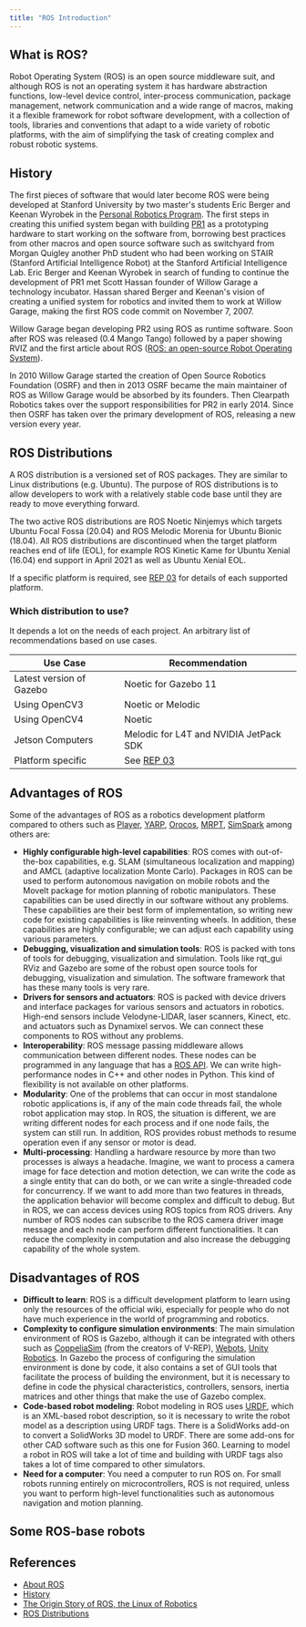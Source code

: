 ```yaml
---
title: "ROS Introduction"
---
```


## What is ROS?

Robot Operating System (ROS) is an open source middleware suit, and although ROS is not an operating system it has hardware abstraction functions, low-level device control, inter-process communication, package management, network communication and a wide range of macros, making it a flexible framework for robot software development, with a collection of tools, libraries and conventions that adapt to a wide variety of robotic platforms, with the aim of simplifying the task of creating complex and robust robotic systems.

## History

The first pieces of software that would later become ROS were being developed at Stanford University by two master's students Eric Berger and Keenan Wyrobek in the [Personal Robotics Program](http://personalrobotics.stanford.edu/). The first steps in creating this unified system began with building [PR1](http://personalrobotics.stanford.edu/ICRA-2008-kaw-v17.pdf) as a prototyping hardware to start working on the software from, borrowing best practices from other macros and open source software such as switchyard from Morgan Quigley another PhD student who had been working on STAIR (Stanford Artificial Intelligence Robot) at the Stanford Artificial Intelligence Lab. Eric Berger and Keenan Wyrobek in search of funding to continue the development of PR1 met Scott Hassan founder of Willow Garage a technology incubator. Hassan shared Berger and Keenan's vision of creating a unified system for robotics and invited them to work at Willow Garage, making the first ROS code commit on November 7, 2007.

Willow Garage began developing PR2 using ROS as runtime software. Soon after ROS was released (0.4 Mango Tango) followed by a paper showing RVIZ and the first article about ROS ([ROS: an open-source Robot Operating System](http://www.robotics.stanford.edu/~ang/papers/icraoss09-ROS.pdf)).

In 2010 Willow Garage started the creation of Open Source Robotics Foundation (OSRF) and then in 2013 OSRF became the main maintainer of ROS as Willow Garage would be absorbed by its founders. Then Clearpath Robotics takes over the support responsibilities for PR2 in early 2014. Since then OSRF has taken over the primary development of ROS, releasing a new version every year.

## ROS Distributions

A ROS distribution is a versioned set of ROS packages. They are similar to Linux distributions (e.g. Ubuntu). The purpose of ROS distributions is to allow developers to work with a relatively stable code base until they are ready to move everything forward.

The two active ROS distributions are ROS Noetic Ninjemys which targets Ubuntu Focal Fossa (20.04) and ROS Melodic Morenia for Ubuntu Bionic (18.04). All ROS distributions are discontinued when the target platform reaches end of life (EOL), for example ROS Kinetic Kame for Ubuntu Xenial (16.04) end support in April 2021 as well as Ubuntu Xenial EOL.

If a specific platform is required, see [REP 03](https://www.ros.org/reps/rep-0003.html) for details of each supported platform.

### Which distribution to use?

It depends a lot on the needs of each project. An arbitrary list of recommendations based on use cases.

|Use Case|Recommendation|
|---|---|
|Latest version of Gazebo| Noetic for Gazebo 11|
|Using OpenCV3| Noetic or Melodic|
|Using OpenCV4| Noetic|
|Jetson Computers| Melodic for L4T and NVIDIA JetPack SDK|
|Platform specific| See [REP 03](https://www.ros.org/reps/rep-0003.html)|

## Advantages of ROS

Some of the advantages of ROS as a robotics development platform compared to others such as [Player](http://playerstage.sourceforge.net/), [YARP](https://www.yarp.it/), [Orocos](https://www.orocos.org/), [MRPT](https://www.mrpt.org/), [SimSpark](http://simspark.sourceforge.net/) among others are:

* **Highly configurable high-level capabilities**: ROS comes with out-of-the-box capabilities, e.g. SLAM (simultaneous localization and mapping) and AMCL (adaptive localization Monte Carlo). Packages in ROS can be used to perform autonomous navigation on mobile robots and the MoveIt package for motion planning of robotic manipulators. These capabilities can be used directly in our software without any problems. These capabilities are their best form of implementation, so writing new code for existing capabilities is like reinventing wheels. In addition, these capabilities are highly configurable; we can adjust each capability using various parameters.
* **Debugging, visualization and simulation tools**: ROS is packed with tons of tools for debugging, visualization and simulation. Tools like rqt_gui RViz and Gazebo are some of the robust open source tools for debugging, visualization and simulation. The software framework that has these many tools is very rare.
* **Drivers for sensors and actuators**: ROS is packed with device drivers and interface packages for various sensors and actuators in robotics. High-end sensors include Velodyne-LIDAR, laser scanners, Kinect, etc. and actuators such as Dynamixel servos. We can connect these components to ROS without any problems.
* **Interoperability**: ROS message passing middleware allows communication between different nodes. These nodes can be programmed in any language that has a [ROS API](http://wiki.ros.org/APIs). We can write high-performance nodes in C++ and other nodes in Python. This kind of flexibility is not available on other platforms.
* **Modularity**: One of the problems that can occur in most standalone robotic applications is, if any of the main code threads fail, the whole robot application may stop. In ROS, the situation is different, we are writing different nodes for each process and if one node fails, the system can still run. In addition, ROS provides robust methods to resume operation even if any sensor or motor is dead.
* **Multi-processing**: Handling a hardware resource by more than two processes is always a headache. Imagine, we want to process a camera image for face detection and motion detection, we can write the code as a single entity that can do both, or we can write a single-threaded code for concurrency. If we want to add more than two features in threads, the application behavior will become complex and difficult to debug. But in ROS, we can access devices using ROS topics from ROS drivers. Any number of ROS nodes can subscribe to the ROS camera driver image message and each node can perform different functionalities. It can reduce the complexity in computation and also increase the debugging capability of the whole system.

## Disadvantages of ROS

* **Difficult to learn**: ROS is a difficult development platform to learn using only the resources of the official wiki, especially for people who do not have much experience in the world of programming and robotics.
* **Complexity to configure simulation environments**: The main simulation environment of ROS is Gazebo, although it can be integrated with others such as [CoppeliaSim](https://www.coppeliarobotics.com/) (from the creators of V-REP), [Webots](https://www.cyberbotics.com/), [Unity Robotics](https://github.com/Unity-Technologies/Unity-Robotics-Hub). In Gazebo the process of configuring the simulation environment is done by code, it also contains a set of GUI tools that facilitate the process of building the environment, but it is necessary to define in code the physical characteristics, controllers, sensors, inertia matrices and other things that make the use of Gazebo complex.
* **Code-based robot modeling**: Robot modeling in ROS uses [URDF](http://wiki.ros.org/urdf), which is an XML-based robot description, so it is necessary to write the robot model as a description using URDF tags. There is a SolidWorks add-on to convert a SolidWorks 3D model to URDF. There are some add-ons for other CAD software such as this one for Fusion 360. Learning to model a robot in ROS will take a lot of time and building with URDF tags also takes a lot of time compared to other simulators.
* **Need for a computer**: You need a computer to run ROS on. For small robots running entirely on microcontrollers, ROS is not required, unless you want to perform high-level functionalities such as autonomous navigation and motion planning.

## Some ROS-base robots

## References

- [About ROS](https://www.ros.org/about-ros/)
- [History](https://www.ros.org/history/)
- [The Origin Story of ROS, the Linux of Robotics](https://spectrum.ieee.org/automaton/robotics/robotics-software/the-origin-story-of-ros-the-linux-of-robotics)
- [ROS Distributions](http://wiki.ros.org/Distributions)

